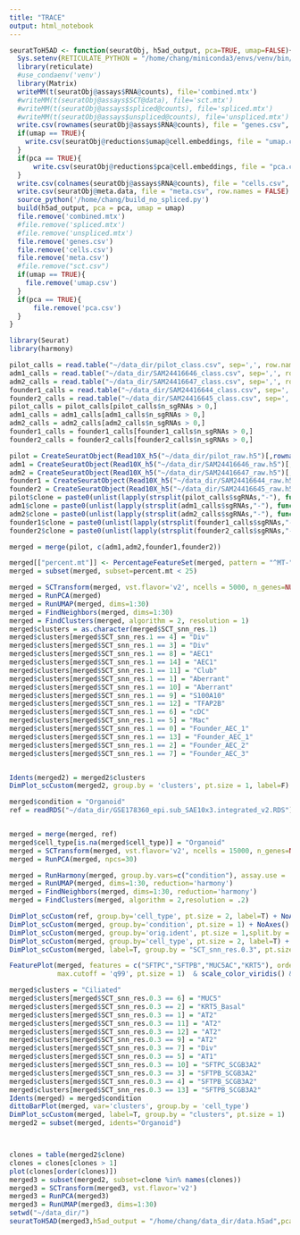 ```yaml
---
title: "TRACE"
output: html_notebook
---
```


```r
seuratToH5AD <- function(seuratObj, h5ad_output, pca=TRUE, umap=FALSE){
  Sys.setenv(RETICULATE_PYTHON = "/home/chang/miniconda3/envs/venv/bin/python")
  library(reticulate)
  #use_condaenv('venv')
  library(Matrix)
  writeMM(t(seuratObj@assays$RNA@counts), file='combined.mtx')
  #writeMM(t(seuratObj@assays$SCT@data), file='sct.mtx')
  #writeMM(t(seuratObj@assays$spliced@counts), file='spliced.mtx')
  #writeMM(t(seuratObj@assays$unspliced@counts), file='unspliced.mtx')
  write.csv(rownames(seuratObj@assays$RNA@counts), file = "genes.csv", row.names = FALSE)
  if(umap == TRUE){
  	write.csv(seuratObj@reductions$umap@cell.embeddings, file = "umap.csv", row.names = FALSE)
  }
  if(pca == TRUE){
	  write.csv(seuratObj@reductions$pca@cell.embeddings, file = "pca.csv", row.names = FALSE)
  }
  write.csv(colnames(seuratObj@assays$RNA@counts), file = "cells.csv", row.names = FALSE)
  write.csv(seuratObj@meta.data, file = "meta.csv", row.names = FALSE)
  source_python('/home/chang/build_no_spliced.py')
  build(h5ad_output, pca = pca, umap = umap)
  file.remove('combined.mtx')
  #file.remove('spliced.mtx')
  #file.remove('unspliced.mtx')
  file.remove('genes.csv')
  file.remove('cells.csv')
  file.remove('meta.csv')
  #file.remove("sct.csv")
  if(umap == TRUE){
  	file.remove('umap.csv')
  }
  if(pca == TRUE){
	  file.remove('pca.csv')
  }
}
```

```r
library(Seurat)
library(harmony)

pilot_calls = read.table("~/data_dir/pilot_class.csv", sep=',', row.names = 1, header=T)
adm1_calls = read.table("~/data_dir/SAM24416646_class.csv", sep=',', row.names = 1, header=T)
adm2_calls = read.table("~/data_dir/SAM24416647_class.csv", sep=',', row.names = 1, header=T)
founder1_calls = read.table("~/data_dir/SAM24416644_class.csv", sep=',', row.names = 1, header=T)
founder2_calls = read.table("~/data_dir/SAM24416645_class.csv", sep=',', row.names = 1, header=T)
pilot_calls = pilot_calls[pilot_calls$n_sgRNAs > 0,]
adm1_calls = adm1_calls[adm1_calls$n_sgRNAs > 0,]
adm2_calls = adm2_calls[adm2_calls$n_sgRNAs > 0,]
founder1_calls = founder1_calls[founder1_calls$n_sgRNAs > 0,]
founder2_calls = founder2_calls[founder2_calls$n_sgRNAs > 0,]

pilot = CreateSeuratObject(Read10X_h5("~/data_dir/pilot_raw.h5")[,rownames(pilot_calls)], project = 'pilot')
adm1 = CreateSeuratObject(Read10X_h5("~/data_dir/SAM24416646_raw.h5")[,rownames(adm1_calls)], project = 'ADM1')
adm2 = CreateSeuratObject(Read10X_h5("~/data_dir/SAM24416647_raw.h5")[,rownames(adm2_calls)], project = 'ADM2')
founder1 = CreateSeuratObject(Read10X_h5("~/data_dir/SAM24416644_raw.h5")[,rownames(founder1_calls)], project = 'Founder1')
founder2 = CreateSeuratObject(Read10X_h5("~/data_dir/SAM24416645_raw.h5")[,rownames(founder2_calls)], project = 'Founder2')
pilot$clone = paste0(unlist(lapply(strsplit(pilot_calls$sgRNAs,"-"), function(i) i[[1]])),"_",pilot_calls$n_sgRNAs,"_1")
adm1$clone = paste0(unlist(lapply(strsplit(adm1_calls$sgRNAs,"-"), function(i) i[[1]])),"_",adm1_calls$n_sgRNAs, "_2")
adm2$clone = paste0(unlist(lapply(strsplit(adm2_calls$sgRNAs,"-"), function(i) i[[1]])),"_",adm2_calls$n_sgRNAs, "_3")
founder1$clone = paste0(unlist(lapply(strsplit(founder1_calls$sgRNAs,"-"), function(i) i[[1]])),"_",founder1_calls$n_sgRNAs, "_4")
founder2$clone = paste0(unlist(lapply(strsplit(founder2_calls$sgRNAs,"-"), function(i) i[[1]])),"_",founder2_calls$n_sgRNAs, "_5")

merged = merge(pilot, c(adm1,adm2,founder1,founder2))

merged[["percent.mt"]] <- PercentageFeatureSet(merged, pattern = "^MT-")
merged = subset(merged, subset=percent.mt < 25)
```

```r
merged = SCTransform(merged, vst.flavor='v2', ncells = 5000, n_genes=NULL)
merged = RunPCA(merged)
merged = RunUMAP(merged, dims=1:30)
merged = FindNeighbors(merged, dims=1:30)
merged = FindClusters(merged, algorithm = 2, resolution = 1)
merged$clusters = as.character(merged$SCT_snn_res.1)
merged$clusters[merged$SCT_snn_res.1 == 4] = "Div"
merged$clusters[merged$SCT_snn_res.1 == 3] = "Div"
merged$clusters[merged$SCT_snn_res.1 == 8] = "AEC1"
merged$clusters[merged$SCT_snn_res.1 == 14] = "AEC1"
merged$clusters[merged$SCT_snn_res.1 == 11] = "Club"
merged$clusters[merged$SCT_snn_res.1 == 1] = "Aberrant"
merged$clusters[merged$SCT_snn_res.1 == 10] = "Aberrant"
merged$clusters[merged$SCT_snn_res.1 == 9] = "S100A10"
merged$clusters[merged$SCT_snn_res.1 == 12] = "TFAP2B"
merged$clusters[merged$SCT_snn_res.1 == 6] = "cDC"
merged$clusters[merged$SCT_snn_res.1 == 5] = "Mac"
merged$clusters[merged$SCT_snn_res.1 == 0] = "Founder_AEC_1"
merged$clusters[merged$SCT_snn_res.1 == 13] = "Founder_AEC_1"
merged$clusters[merged$SCT_snn_res.1 == 2] = "Founder_AEC_2"
merged$clusters[merged$SCT_snn_res.1 == 7] = "Founder_AEC_3"


Idents(merged2) = merged2$clusters
DimPlot_scCustom(merged2, group.by = 'clusters', pt.size = 1, label=F) + NoAxes()
```

```r
merged$condition = "Organoid"
ref = readRDS("~/data_dir/GSE178360_epi.sub_SAE10x3.integrated_v2.RDS")


merged = merge(merged, ref)
merged$cell_type[is.na(merged$cell_type)] = "Organoid"
merged = SCTransform(merged, vst.flavor='v2', ncells = 15000, n_genes=NULL)
merged = RunPCA(merged, npcs=30)

merged = RunHarmony(merged, group.by.vars=c("condition"), assay.use = 'SCT', plot_convergence = T)
merged = RunUMAP(merged, dims=1:30, reduction='harmony')
merged = FindNeighbors(merged, dims=1:30, reduction='harmony')
merged = FindClusters(merged, algorithm = 2,resolution = .2)

DimPlot_scCustom(ref, group.by='cell_type', pt.size = 2, label=T) + NoAxes()
DimPlot_scCustom(merged, group.by='condition', pt.size = 1) + NoAxes()
DimPlot_scCustom(merged, group.by='orig.ident', pt.size = 1,split.by = "condition") & NoAxes()
DimPlot_scCustom(merged, group.by='cell_type', pt.size = 2, label=T) + NoAxes()
DimPlot_scCustom(merged, label=T, group.by = "SCT_snn_res.0.3", pt.size = 1)  + NoAxes()

FeaturePlot(merged, features = c("SFTPC","SFTPB","MUC5AC","KRT5"), order=T, 
            max.cutoff = 'q99', pt.size = 1)  & scale_color_viridis() & NoAxes()

merged$clusters = "Ciliated"
merged$clusters[merged$SCT_snn_res.0.3 == 6] = "MUC5"
merged$clusters[merged$SCT_snn_res.0.3 == 2] = "KRT5_Basal"
merged$clusters[merged$SCT_snn_res.0.3 == 1] = "AT2"
merged$clusters[merged$SCT_snn_res.0.3 == 11] = "AT2"
merged$clusters[merged$SCT_snn_res.0.3 == 12] = "AT2"
merged$clusters[merged$SCT_snn_res.0.3 == 9] = "AT2"
merged$clusters[merged$SCT_snn_res.0.3 == 7] = "Div"
merged$clusters[merged$SCT_snn_res.0.3 == 5] = "AT1"
merged$clusters[merged$SCT_snn_res.0.3 == 10] = "SFTPC_SCGB3A2"
merged$clusters[merged$SCT_snn_res.0.3 == 3] = "SFTPB_SCGB3A2"
merged$clusters[merged$SCT_snn_res.0.3 == 4] = "SFTPB_SCGB3A2"
merged$clusters[merged$SCT_snn_res.0.3 == 13] = "SFTPB_SCGB3A2"
Idents(merged) = merged$condition
dittoBarPlot(merged, var='clusters', group.by = 'cell_type')
DimPlot_scCustom(merged, label=T, group.by = "clusters", pt.size = 1)  + NoAxes()
merged2 = subset(merged, idents="Organoid")



clones = table(merged2$clone)
clones = clones[clones > 1]
plot(clones[order(clones)])
merged3 = subset(merged2, subset=clone %in% names(clones))
merged3 = SCTransform(merged3, vst.flavor='v2')
merged3 = RunPCA(merged3)
merged3 = RunUMAP(merged3, dims=1:30)
setwd("~/data_dir/")
seuratToH5AD(merged3,h5ad_output = "/home/chang/data_dir/data.h5ad",pca = TRUE,umap=TRUE)
```
